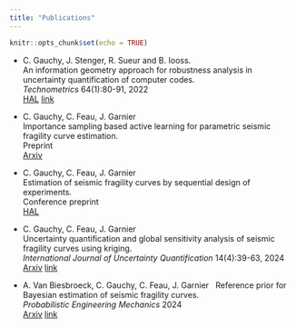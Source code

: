 ```yaml
---
title: "Publications"
---
```


```r
knitr::opts_chunk$set(echo = TRUE)
```


* C. Gauchy, J. Stenger, R. Sueur and B. Iooss. \
  An information geometry approach for robustness analysis in uncertainty quantification of computer codes. \
  *Technometrics* 64(1):80-91, 2022\
  [HAL](https://hal.archives-ouvertes.fr/hal-02425477)
  [link](https://www.tandfonline.com/doi/full/10.1080/00401706.2021.1905072)
  
* C. Gauchy, C. Feau, J. Garnier \
  Importance sampling based active learning for parametric seismic fragility curve estimation. \
  Preprint \
  [Arxiv](https://arxiv.org/abs/2109.04323)

* C. Gauchy, C. Feau, J. Garnier \
  Estimation of seismic fragility curves by sequential design of experiments. \
  Conference preprint   
  [HAL](https://hal.archives-ouvertes.fr/hal-03588974)
  
* C. Gauchy, C. Feau, J. Garnier \
  Uncertainty quantification and global sensitivity analysis of seismic fragility curves using kriging. \
  *International Journal of Uncertainty Quantification* 14(4):39-63, 2024\
  [Arxiv](https://arxiv.org/abs/2210.06266)
  [link](https://dl.begellhouse.com/journals/52034eb04b657aea,20894a8061d92d69,260586e7059072e4.html)

* A. Van Biesbroeck, C. Gauchy, C. Feau, J. Garnier \ 
  Reference prior for Bayesian estimation of seismic fragility curves. \
  *Probabilistic Engineering Mechanics* 2024 \
  [Arxiv](https://arxiv.org/abs/2302.06935)
  [link](https://www.sciencedirect.com/science/article/pii/S0266892024000444)
